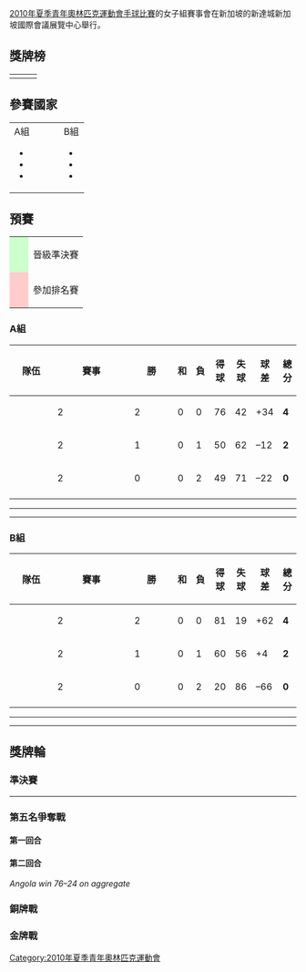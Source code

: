 {{noteTA|G1=Sports}}
[[2010年夏季青年奧林匹克運動會手球比賽|2010年夏季青年奧林匹克運動會手球比賽]]的女子組賽事會在新加坡的新達城新加坡國際會議展覽中心舉行。

==獎牌榜==
{| {{Medallists}}
|-
| {{flagIOCteam|DEN|2010年夏季青年}}
| {{flagIOCteam|RUS|2010年夏季青年}}
| {{flagIOCteam|BRA|2010年夏季青年}}
|}

==參賽國家==
{|
|valign="top" width=33%|
;A組
* {{hbw|ANG}}
* {{hbw|BRA}}
* {{hbw|RUS}}
|valign="top" width=33%|
|valign="top" width=33%|
;B組
* {{hbw|AUS}}
* {{hbw|DEN}}
* {{hbw|KAZ}}
|}

==預賽==
{| class="wikitable"
|-
| style="background:#ccffcc;"|     
|晉級準決賽
|-
| style="background:#ffcccc;"|     
|參加排名賽
|}
===A組===
{| class="wikitable" style="text-align: center;"
|-
! width=25%|隊伍
! width=5%|賽事
! width=5%|勝
! width=5%|和
! width=5%|負
! width=5%|得球
! width=5%|失球
! width=5%|球差
! width=8%|總分
|- bgcolor=ccffcc
| align="left"| {{hbw|RUS}} || 2 || 2 || 0 || 0 || 76 || 42 || +34 ||  '''4'''
|- bgcolor=ccffcc
| align="left"| {{hbw|BRA}} || 2 || 1 || 0 || 1 || 50 || 62 || –12 ||  '''2'''
|- bgcolor=ffcccc
| align="left"| {{hbw|ANG}} || 2 || 0 || 0 || 2 || 49 || 71 || –22 ||  '''0'''
|-
|}

{{handballbox
|date= 2010年8月20日
|time= 14:00
|team1= {{hbw-rt|BRA}}
|score= 20 – 35
|team2= {{hbw|RUS}}
|report= [https://web.archive.org/web/20101205151257/http://ihf.info/files/CompetitionData/100/pdf/HB_400A01_W_results.pdf Report]
|goals1=
|goals2=
|HT= 8–15
|twomin1= 3
|yellow1= 2
|red1= 1
|twomin2= 1
|yellow2= 2
|red2=
|stadium= [[Suntec_Hall_602|Suntec Hall 602]]
|attendance=
|referee= Bonaventura, Bonaventura
|refnat= France
}}
----
{{handballbox
|date= 2010年8月21日
|time= 14:00
|team1= {{hbw-rt|ANG}}
|score= 27 – 30
|team2= {{hbw|BRA}}
|report= [https://web.archive.org/web/20101205151545/http://ihf.info/files/CompetitionData/100/pdf/HB_400A02_W_results.pdf Report]
|goals1=
|goals2=
|HT= 16–16
|twomin1= 5
|yellow1= 3
|red1=
|twomin2= 2
|yellow2= 3
|red2=
|stadium= [[Suntec_Hall_602|Suntec Hall 602]]
|attendance=
|referee= Hizari, Ikebuchi
|refnat= Japan
}}
----
{{handballbox
|date= 2010年8月22日
|time= 14:00
|team1= {{hbw-rt|RUS}}
|score= 41 – 22
|team2= {{hbw|ANG}}
|report= [https://web.archive.org/web/20101205150534/http://ihf.info/files/CompetitionData/100/pdf/HB_400A03_W_results.pdf Report]
|goals1= [[Nataliya_Danshina|Danshina]], [[Ekaterina_Chernobrovina|Chernobrovina]] 7
|goals2= [[Sara_Cristina_Luis|Luis]], [[Albertina_Mambrio|Mambrio]] 6
|HT= 22–10
|twomin1= 4
|yellow1= 3
|red1=
|twomin2= 3
|yellow2= 2
|red2=
|stadium= [[Suntec_Hall_602|Suntec Hall 602]]
|attendance=
|referee= Eliasson, Gudjonsson
|refnat= Iceland
}}

===B組===
{| class="wikitable" style="text-align: center;"
|-
! width=25%|隊伍
! width=5%|賽事
! width=5%|勝
! width=5%|和
! width=5%|負
! width=5%|得球
! width=5%|失球
! width=5%|球差
! width=8%|總分
|- bgcolor=ccffcc
| align="left"| {{hbw|DEN}} || 2 || 2 || 0 || 0 || 81 || 19 || +62 ||  '''4'''
|- bgcolor=ccffcc
| align="left"| {{hbw|KAZ}} || 2 || 1 || 0 || 1 || 60 || 56 || +4 ||  '''2'''
|- bgcolor=ffcccc
| align="left"| {{hbw|AUS}} || 2 || 0 || 0 || 2 || 20 || 86 || –66 ||  '''0'''
|-
|}

{{handballbox
|date= 2010年8月20日
|time= 15:45
|team1= {{hbw-rt|AUS}}
|score= 4 – 41
|team2= {{hbw|DEN}}
|report= [https://web.archive.org/web/20101205151359/http://ihf.info/files/CompetitionData/100/pdf/HB_400B01_W_results.pdf Report]
|goals1= [[Victoria_Fletcher|Fletcher]] 2
|goals2= [[Signe_Pedersen|Pedersen]], [[Nicoline_Skals|Skals]] 7
|HT= 3–21
|twomin1= 5
|yellow1= 3
|red1=
|twomin2= 1
|yellow2= 2
|red2=
|stadium= [[Suntec_Hall_602|Suntec Hall 602]]
|attendance=
|referee= Schaller, Wutzler
|refnat= Germany
}}
----
{{handballbox
|date= 2010年8月21日
|time= 15:45
|team1= {{hbw-rt|KAZ}}
|score= 45 – 16
|team2= {{hbw|AUS}}
|report= [https://web.archive.org/web/20101205150853/http://ihf.info/files/CompetitionData/100/pdf/HB_400B02_W_results.pdf Report]
|goals1=
|goals2=
|HT= 20–8
|twomin1= 5
|yellow1= 3
|red1=
|twomin2= 7
|yellow2= 3
|red2=
|stadium= [[Suntec_Hall_602|Suntec Hall 602]]
|attendance=
|referee= Krichene, Makhlouf
|refnat= Tunisia
}}
----
{{handballbox
|date= 2010年8月22日
|time= 14:45
|team1= {{hbw-rt|DEN}}
|score= 40 – 15
|team2= {{hbw|KAZ}}
|report= [https://web.archive.org/web/20101205151421/http://ihf.info/files/CompetitionData/100/pdf/HB_400B03_W_results.pdf Report]
|goals1= [[Signe_Pedersen|Pedersen]] 7
|goals2= [[Yevgeniya_Latkina|Latkina]], [[Tatyana_Kurassova|Kurassova]] 5
|HT= 18–9
|twomin1=5
|yellow1= 3
|red1=
|twomin2= 3
|yellow2= 2
|red2=
|stadium= [[Suntec_Hall_602|Suntec Hall 602]]
|attendance=
|referee= da Costa, da Costa
|refnat= Brazil
}}

==獎牌輪==
===準決賽===
{{handballbox
|date= 2010年8月23日
|time= 15:00
|team1= {{hbw-rt|RUS}}
|score= 41 – 19
|team2= {{hbw|KAZ}}
|report= [https://web.archive.org/web/20101205150231/http://ihf.info/files/CompetitionData/100/pdf/HB_400201_W_results.pdf Report]
|goals1= [[Tamara_Chopikyan|Chopikyan]], [[Veronika_Garanina|Garanina]] 7
|goals2= [[Dinara_Ulumbetova|Ulumbetova]] 5
|HT= 18-10
|twomin1= 3
|yellow1= 3
|red1=
|twomin2= 4
|yellow2= 3
|red2= 1
|stadium= [[Suntec_Hall_602|Suntec Hall 602]]
|attendance=
|referee= Hizaki, Ikebuchi
|refnat= Japan
}}
----
{{handballbox
|date= 2010年8月23日
|time= 18:00
|team1= {{hbw-rt|BRA}}
|score= 25 – 30
|team2= {{hbw|DEN}}
|report= [https://web.archive.org/web/20101205151204/http://ihf.info/files/CompetitionData/100/pdf/HB_400202_W_results.pdf Report]
|goals1= ''three players'' 3
|goals2= [[Signe_Pedersen|Pedersen]] 9
|HT= 12-18
|twomin1=5
|yellow1= 2
|red1=
|twomin2= 2
|yellow2= 3
|red2=
|stadium= [[Suntec_Hall_602|Suntec Hall 602]]
|attendance=
|referee= Bonaventura, Bonaventura
|refnat= France
}}

===第五名爭奪戰===
====第一回合====
{{handballbox
|date= 2010年8月23日
|time= 13:00
|team1= {{hbw-rt|ANG}}
|score= 37 – 12
|team2= {{hbw|AUS}}
|report= [https://web.archive.org/web/20101205150706/http://ihf.info/files/CompetitionData/100/pdf/HB_400103_W_results.pdf Report]
|goals1= [[Ngalula_Kanka|Kanka]] 11
|goals2= [[Victoria_Feltcher|Fletcher]] 5
|HT= 15-9
|twomin1= 1
|yellow1= 3
|red1=
|twomin2= 8
|yellow2= 3
|red2=
|stadium= [[Suntec_Hall_602|Suntec Hall 602]]
|attendance=
|referee= Krichene, Makhlouf
|refnat= Tunisia
}}

====第二回合====
{{handballbox
|date= 2010年8月24日
|time= 13:00
|team1= {{hbw-rt|AUS}}
|score= 12 – 39
|team2= {{hbw|ANG}}
|report= [https://web.archive.org/web/20101205151514/http://ihf.info/files/CompetitionData/100/pdf/HB_400123_W_results.pdf Report]
|goals1= [[Sally_Cash|Cash]], [[Victoria_Fletcher|Fletcher]] 3
|goals2= [[Ngalula_Kanka|Kanka]] 11
|HT= 8-16
|twomin1= 4
|yellow1= 2
|red1=
|twomin2=
|yellow2= 2
|red2=
|stadium= [[Suntec_Hall_602|Suntec Hall 602]]
|attendance=
|referee= Eliasson, Gudjonsson
|refnat= Iceland
}}
''Angola win 76–24 on aggregate''

===銅牌戰===
{{handballbox
|date= 2010年8月25日
|time= 13:00
|team1= {{hbw-rt|KAZ}}
|score= 23 – 45
|team2= {{hbw|BRA}}
|report= [https://web.archive.org/web/20101205150942/http://ihf.info/files/CompetitionData/100/pdf/HB_400102_W_results.pdf Report]
|goals1= [[Yevgeniya_Latkina|Latkina]] 11
|goals2= [[Francielle_da_Rocha|da Rocha]] 13
|HT= 12-24
|twomin1= 1
|yellow1= 2
|red1=
|twomin2= 3
|yellow2= 2
|red2=
|stadium= [[Suntec_Hall_602|Suntec Hall 602]]
|attendance=
|referee= Hizaki, Ikebuchi
|refnat= Japan
}}

===金牌戰===
{{handballbox
|date= 2010年8月25日
|time= 18:00
|team1= {{hbw-rt|RUS}}
|score= 26 – 28
|team2= {{hbw|DEN}}
|report= [https://web.archive.org/web/20101205150918/http://ihf.info/files/CompetitionData/100/pdf/HB_400101_W_results.pdf Report]
|goals1= [[Nataliya_Danshina|Danshina]] 7
|goals2= [[Signe_Pedersen|Pedersen]] 7
|HT= 15-11
|twomin1=4
|yellow1= 2
|red1=
|twomin2= 5
|yellow2= 4
|red2=
|stadium= [[Suntec_Hall_602|Suntec Hall 602]]
|attendance=
|referee= Eliasson, Gudjonsson
|refnat= Iceland
}}

[[Category:2010年夏季青年奧林匹克運動會|Category:2010年夏季青年奧林匹克運動會]]